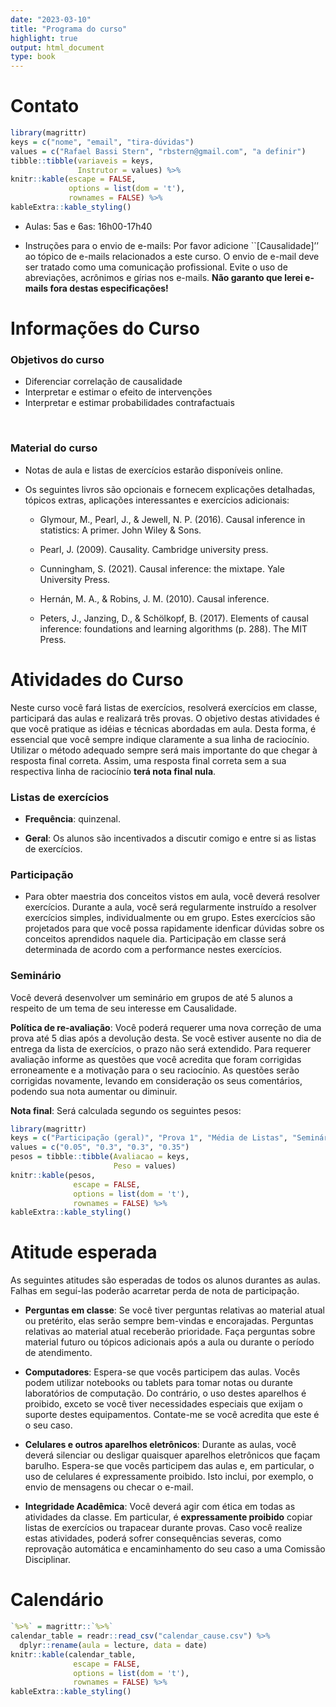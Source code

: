 ```yaml
---
date: "2023-03-10"
title: "Programa do curso"
highlight: true
output: html_document
type: book
---
```


# Contato

```r
library(magrittr)
keys = c("nome", "email", "tira-dúvidas")
values = c("Rafael Bassi Stern", "rbstern@gmail.com", "a definir")
tibble::tibble(variaveis = keys, 
               Instrutor = values) %>%
knitr::kable(escape = FALSE,
             options = list(dom = 't'),
             rownames = FALSE) %>% 
kableExtra::kable_styling()
```

- Aulas: 5as e 6as: 16h00-17h40

- Instruções para o envio de e-mails: 
Por favor adicione ``[Causalidade]'' ao 
tópico de e-mails relacionados a este curso.
O envio de e-mail deve ser tratado como uma comunicação profissional.
Evite o uso de abreviações, acrônimos e gírias nos e-mails.
**Não garanto que lerei e-mails fora destas especificações!** 

# Informações do Curso

### Objetivos do curso

- Diferenciar correlação de causalidade
- Interpretar e estimar o efeito de intervenções
- Interpretar e estimar probabilidades contrafactuais

<br/>

### Material do curso

- Notas de aula e listas de exercícios
  estarão disponíveis online.
  
- Os seguintes livros são opcionais e 
  fornecem explicações detalhadas,
  tópicos extras, aplicações interessantes e
  exercícios adicionais:

    - Glymour, M., Pearl, J., & Jewell, N. P. (2016). Causal inference in statistics: A primer. John Wiley & Sons.
    
    - Pearl, J. (2009). Causality. Cambridge university press.
    
    - Cunningham, S. (2021). Causal inference: the mixtape. Yale University Press.
    
    - Hernán, M. A., & Robins, J. M. (2010). Causal inference.
    
    - Peters, J., Janzing, D., & Schölkopf, B. (2017). Elements of causal inference: foundations and learning algorithms (p. 288). The MIT Press.
								
# Atividades do Curso
								
Neste curso você fará
listas de exercícios, resolverá exercícios em classe,
participará das aulas e realizará três provas.
O objetivo destas atividades é que você pratique
as idéias e técnicas abordadas em aula.
Desta forma, é essencial que você sempre indique claramente
a sua linha de raciocínio.
Utilizar o método adequado sempre será mais importante
do que chegar à resposta final correta. 
Assim, uma resposta final correta
sem a sua respectiva linha de raciocínio
**terá nota final nula**.

### Listas de exercícios

- **Frequência**: quinzenal.

- **Geral**: Os alunos são incentivados a 
discutir comigo e entre si as listas de exercícios.

### Participação

- Para obter maestria dos conceitos vistos em aula,
você deverá resolver exercícios.
Durante a aula, você será regularmente instruído
a resolver exercícios simples, individualmente ou em grupo.
Estes exercícios são projetados para que você possa
rapidamente idenficar dúvidas sobre os conceitos aprendidos naquele dia.
Participação em classe será determinada de acordo com 
a performance nestes exercícios. 

### Seminário

Você deverá desenvolver um seminário 
em grupos de até 5 alunos a respeito
de um tema de seu interesse em Causalidade.

**Política de re-avaliação**: Você poderá requerer uma nova correção
de uma prova até 5 dias após a devolução desta.
Se você estiver ausente no dia de entrega da lista de exercícios, 
o prazo não será extendido.
Para requerer avaliação informe as questões que 
você acredita que foram corrigidas erroneamente e 
a motivação para o seu raciocínio.
As questões serão corrigidas novamente, 
levando em consideração os seus comentários, 
podendo sua nota aumentar ou diminuir.

**Nota final**: Será calculada segundo os seguintes pesos:

```r
library(magrittr)
keys = c("Participação (geral)", "Prova 1", "Média de Listas", "Seminário")
values = c("0.05", "0.3", "0.3", "0.35")
pesos = tibble::tibble(Avaliacao = keys, 
                       Peso = values)
knitr::kable(pesos,
              escape = FALSE,
              options = list(dom = 't'),
              rownames = FALSE) %>% 
kableExtra::kable_styling()
```

# Atitude esperada

As seguintes atitudes são esperadas de todos os alunos durantes as aulas.
Falhas em seguí-las poderão acarretar perda de nota de participação.

- **Perguntas em classe**: 
Se você tiver perguntas relativas ao material atual ou pretérito,
elas serão sempre bem-vindas e encorajadas. 
Perguntas relativas ao material atual receberão prioridade.
Faça perguntas sobre material futuro ou 
tópicos adicionais após a aula ou durante o período de atendimento.

- **Computadores**: Espera-se que vocês participem das aulas.
Vocês podem utilizar notebooks ou tablets para 
tomar notas ou durante laboratórios de computação.
Do contrário, o uso destes aparelhos é proibido, 
exceto se você tiver necessidades especiais que 
exijam o suporte destes equipamentos.
Contate-me se você acredita que este é o seu caso.

- **Celulares e outros aparelhos eletrônicos**: 
Durante as aulas, você deverá silenciar ou desligar 
quaisquer aparelhos eletrônicos que façam barulho.
Espera-se que vocês participem das aulas e, 
em particular, o uso de celulares é expressamente proibido.
Isto inclui, por exemplo, o envio de mensagens ou checar o e-mail.

- **Integridade Acadêmica**:
Você deverá agir com ética em todas as atividades da classe.
Em particular, é **expressamente proibido** copiar listas de exercícios ou
trapacear durante provas. 
Caso você realize estas atividades, poderá sofrer consequências severas,
como reprovação automática e encaminhamento do seu caso a uma Comissão Disciplinar.

# Calendário

```r
`%>%` = magrittr::`%>%`
calendar_table = readr::read_csv("calendar_cause.csv") %>% 
  dplyr::rename(aula = lecture, data = date)
knitr::kable(calendar_table,
              escape = FALSE,
              options = list(dom = 't'),
              rownames = FALSE) %>% 
kableExtra::kable_styling()
```


